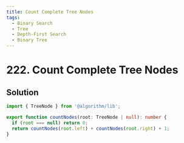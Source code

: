 ```yaml
---
title: Count Complete Tree Nodes
tags:
  - Binary Search
  - Tree
  - Depth-First Search
  - Binary Tree
---
```


# 222. Count Complete Tree Nodes

<Badges>
  <LevelBadge level="medium" />
  <TopicBadge name="Binary Search" slug="binary-search" />
  <TopicBadge name="Tree" slug="tree" />
  <TopicBadge name="Depth-First Search" slug="depth-first-search" />
  <TopicBadge name="Binary Tree" slug="binary-tree" />
</Badges>

## Solution

```typescript filename="solution.ts" copy
import { TreeNode } from '@algorithm/lib';

export function countNodes(root: TreeNode | null): number {
  if (root === null) return 0;
  return countNodes(root.left) + countNodes(root.right) + 1;
}
```

<ProblemLink
  codingSite="leetcode"
  href="https://leetcode.com/problems/count-complete-tree-nodes/"
  title="Count Complete Tree Nodes"
/>
